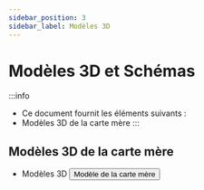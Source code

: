 ```yaml
---
sidebar_position: 3
sidebar_label: Modèles 3D
---
```


# Modèles 3D et Schémas

:::info
* Ce document fournit les éléments suivants :
* Modèles 3D de la carte mère
:::

## Modèles 3D de la carte mère

* Modèles 3D
    <Button variant="contained" disableElevation component="a" rel="noopener" href="https://cdn.mellow.klipper.cn/STEP/CANBUS.zip">Modèle de la carte mère</Button>
